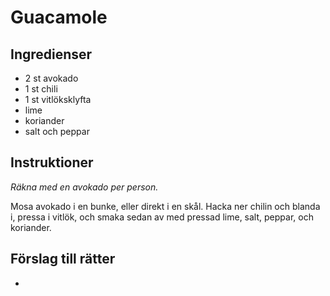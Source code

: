 
# Guacamole

## Ingredienser

- 2 st avokado
- 1 st chili
- 1 st vitlöksklyfta
- lime
- koriander
- salt och peppar

## Instruktioner

_Räkna med en avokado per person._

Mosa avokado i en bunke, eller direkt i en skål. Hacka ner chilin och blanda i, pressa i vitlök,
och smaka sedan av med pressad lime, salt, peppar, och koriander.

## Förslag till rätter

- <InternalLink
    path="jalapeno-popper-burgers"
    text="Jalapeño popper burgers"
  />
